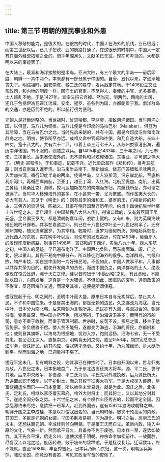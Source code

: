 ```yaml
---
---
---
```

title: 第三节 明朝的殖民事业和外患
---




中国人移殖的能力，是很大的。在很古的时代，中国人在海外的航线，业已很远；而第三世纪以后，已几乎把欧、亚的航路打通了。在这很长的时期中，中国人一定有在海外经营拓殖之业的。惜乎年深月久，文献多已无征。现在可考见的，大都是明以来的事迹罢了。

在大陆上，最易和海洋接触的是半岛。亚洲大陆，有三个最大的半岛——前后印度、朝鲜——其中两个，本来都有一部分属于中国的。自唐、五代以来，才逐渐地丧失了。明成祖时，因安南陈、黎二氏的篡夺，发兵戡定其地。于1406设立交趾布政司，和内地的制度一样。因守土的官吏，不尽得人，奉使的中官，尤多暴横，土人叛乱不绝。于是1427年，宣宗又把它弃掉。然当元、明两代，西南的土司，还几于包括伊洛瓦谛江流域。安南、暹罗，虽各列为国，亦都朝贡于我。南洋群岛的交通，亦是历代不绝的。所以航行很为便利。

元朝人是好勤远略的。当世祖时，曾遣唆都、李庭璧，招致南洋诸国。当时南洋之国，以俱蓝、马八儿为纲维。马八儿便是今印度的马拉巴尔（Malabar）。俱蓝为其后障，当在马拉巴尔之北。当时先后来朝的，共有十国。都是今印度沿岸和南洋群岛之地。明初，使节所至亦远。成祖又命中官郑和往使。和乃自造大船，长四十四丈，宽十八丈的。共有六十二只，带着士卒三万七千人，从苏州娄家港出海，遍历南洋诸国。有不服的，则威之以兵。自1405年至1433年，三十年之间，凡七奉使，三擒番长。后来奉使海外的，无不盛称和以炫耀诸国。其事业，亦可谓之伟大了。《明史·郑和传》，于和事迹，记载不详。近代梁启超作《郑和传》，推考其航路：则当自南海入暹罗湾。沿马来半岛南下，至新加坡。绕苏门答腊和爪哇两岛，入孟加拉湾。循行印度半岛的两岸，绕锡兰岛，又入波斯湾，沿东岸北航，至底格利斯河口。再循西岸南航，至亚丁，越亚丁湾，入红海。北航至麦加。南航，出莫三鼻给（莫桑比克）海峡，掠马达加斯加岛的南端而东归。其航线所至，亦可谓之极远了。当时华人移殖海外的甚多。在小吕宋一带，尤为繁盛。而作蛮夷大长的，亦大有其人。其见于《明史》的：则有吕宋的潘和五，婆罗的王，爪哇新邦的邦主，三佛齐的梁道明、陈祖义。其事在明开国至万历年间，约当十四世纪后半叶至十五世纪之末。梁启超作《中国殖民八大伟人传》，得诸口碑的，又有戴燕国王吴元盛，昆仑国王罗大，都是清朝乾嘉年间，战胜士蛮的。又有叶来，则为英属海峡殖民地的开辟者。其事在嘉道之间，则已在十八世纪中叶至十九世纪前半了。还有潮州郑昭，随父流寓暹罗，为其宰相。乾隆时，暹罗为缅甸所灭，郑昭起兵恢复。近代西人的东航，实在明中叶以后。哥伦布的发现美洲，时在1493年，葡萄牙人的发现印度新航路，则事在1498年，较郑和的下西洋，实后八九十年。西人东航之初，中国人的足迹，早已遍布南洋了。中国西北负陆，而东南面海。闽、广之北，限以重山，其民不易向中原分布，所以移徙到海外的很多。南洋群岛，气候和煦，物产丰饶，实在是中国的一片好殖民地。不但如此，中国人做事平和，凡事都以共存共荣为目的。假使开发南洋的责任，而由中国负之，南洋群岛的土人，绝没像现在饱受压迫，濒于灭亡之惨。徒以昔时狃于“不勤远略”之见，有此基础，不能助以国力，向前发展，这真是一个大错误。不但如此，因海防的废弛，通商政策的不得宜，反还因海洋交通，而深受其害，这便是所谓倭寇。

倭寇是起于元、明之间的，至明中叶而大盛。原来日本自与元构衅后，禁止其人民，不许和中国往来。于是冒禁出海的，都是无赖的边民，久之遂流为海寇。当元中叶，日本分为南北朝。后来南朝为北朝所并。遗民亦有入海，与海寇合的。朝鲜沿海，受患最深，而中国亦所不免。所以明初，于沿海设卫甚多；而明代的市舶司，意亦不重于收税，而重于管理制驭。世宗时，废司不设。贸易之事，移主于达官势家。多负倭直不偿。倭人贫不能归，遂都变为海盗，沿海的莠民，亦都附和他；或则冒其旗帜，以海岛为根据地，饥则入掠，饱则远扬。沿海七省，无一不受其患。甚至沿江深入，直抵南京。明朝竟无如之何。直至1556年，胡宗宪总督浙江军务，诱诛奸民，绝其内应，倭寇势才渐衰。又约十年，乃为戚继光、俞大猷所剿平。然而沿海之地，已凋敝得不堪了。

倭寇平定未几，复有朝鲜之役，则其事已在神宗时了。日本自开国以来，世与虾夷为敌。八世纪之末，日本拓地益广，乃于东北边置征夷大将军。源、平二氏，世守其地。后来中央政争，多借源、平二氏为助。平氏先以外戚执政，后为源氏所灭。乃遍置武职于诸州，以守护封土，而总其权于征夷大将军。于是大权尽入幕府，皇室徒拥虚名而已——日本皇室，所以始终未曾易姓，就是为此。源氏之后，北条氏、足利氏，相继以家臣覆灭幕府，格外大封将士；而其将士，又以其地分封其下，遂成全国分裂之势。十六世纪之末，有个唤作丰臣秀吉的，起而平定全国。因念乱源终未尽绝，意欲把一班军人，赶到外国去，遂有1592年渡海攻朝鲜之举。朝鲜开国之主李成桂，本是以打倭寇出名的。当元朝时候，屡次干预高丽的内政。其国王，多数是元朝的女婿。举国多剃发易服，习为胡化。明兴之后，高丽王氏的末主，还想扶翼元朝。李成桂则倾向明朝。于是覆王氏而自立。革新内政，输入中原的文化，气象一新。然而承平日久，兵备亦不免于废弛。日本兵一至，遂势如破竹。其王先奔平壤，后走义州，遣使求援于明朝。神宗命李如松前往。一战而胜，尽复汉江以北之地。旋因轻进，败于坡州的碧蹄馆。于是抚议复起。迁延数年，终不能就。直至1598年，丰臣秀吉死，日本兵乃解而东归。这一次，明朝运兵筹饷，骚动全国，而竟没有善策，可见其政治军备的废弛了。